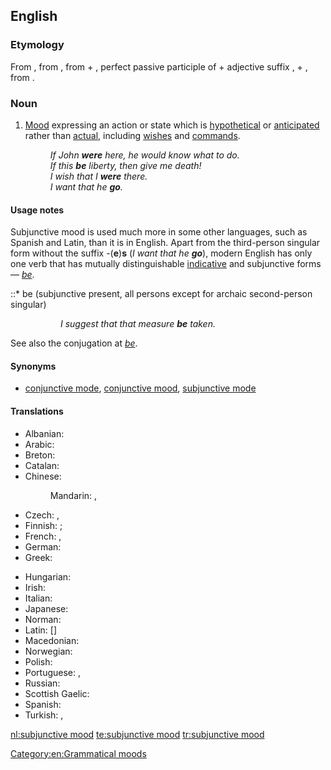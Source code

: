 ==English==
{{wikipedia}}

===Etymology===
From {{term|subjunctive}}, from {{etyl|la|en}} {{term|subjunctivus|lang=la}}, from {{term|sub-||under}} + {{term|junctus||joined}}, perfect passive participle of {{term|jungere||to join}} + adjective suffix {{term|-ivus}},
+ {{term|mood}}, from {{etyl|la|en}} {{term|modus|lang=la}}.

===Noun===
{{en-noun|head=[[subjunctive]] [[mood]]}}

# {{context|grammar|lang=en}} [[mood#Etymology_2|Mood]] expressing an action or state which is [[hypothetical]] or [[anticipated]] rather than [[actual]], including [[wish]]es and [[command]]s.
#: ''If John '''were''' here, he would know what to do.''
#: ''If this '''be''' liberty, then give me death!''
#: ''I wish that I '''were''' there.''
#: ''I want that he '''go'''.''

====Usage notes====
Subjunctive mood is used much more in some other languages, such as Spanish and Latin, than it is in English. Apart from the third-person singular form without the suffix -('''e''')'''s''' (''I want that he '''go'''''), modern English has only one verb that has mutually distinguishable [[indicative mood|indicative]] and subjunctive forms &mdash; ''[[be]]''.
::* be (subjunctive present, all persons except for archaic second-person singular)
::: ''I suggest that that measure '''be''' taken.''
::* [[beest]] (archaic second-person singular, subjunctive present)
::: ''Stephano!—If thou '''beest''' Stephano, touch me, and speak to me; for I am Trinculo:—be not afeared—thy good friend Trinculo.'' -- {{RQ:Shakespeare Tempest}}
::* [[wert]] (archaic second-person singular, subjunctive past)
::: ''If thou '''wert''' pure and upright; surely now he would awake for thee, ...'' -- '''1611''', ''The Bible, Job 8:6'' (King James (Authorised) Version)
::: ''I know thy works, that thou art neither cold nor hot: I would thou '''wert''' cold or hot.'' -- '''1611''', ''The Bible, Revelation 3:15'' (King James (Authorised) Version)
::* [[were]] (first- and third-person singular, subjunctive past)
::: ''If John '''were''' here, he would know what to do.''

See also the conjugation at ''[[be#Conjugation|be]]''.

====Synonyms====
* [[conjunctive mode]], [[conjunctive mood]], [[subjunctive mode]]

====Translations====
{{trans-top|subjunctive mood}}
* Albanian: {{t|sq|mënyra lidhore|f}}
* Arabic: {{t|ar|مَنْصُوب|m}}
* Breton: {{t+|br|doare-sujañ|m}}
* Catalan: {{t|ca|mode subjuntiu|m}}
* Chinese:
*: Mandarin: {{t|cmn|虛擬語氣|sc=Hani}}, {{t|cmn|虚拟语气|tr=xūnǐ yǔqì|sc=Hani}}
* Czech: {{t|cs|konjunktiv|m}}, {{t|cs|subjunktiv|m}}
* Finnish: {{t+|fi|subjunktiivi}} {{qualifier|applied for English and descendants of Latin}}; {{t+|fi|konjunktiivi}} {{qualifier|applied for Latin and German}}
* French: {{t+|fr|subjonctif|m}}, {{t+|fr|conjonctif|m}}
* German: {{t+|de|Konjunktiv|n}}
* Greek: {{t+|el|υποτακτική|f}}
{{trans-mid}}
* Hungarian: {{t+|hu|kötőmód}}
* Irish: {{t|ga|modh foshuiteach|m}}
* Italian: {{t+|it|congiuntivo|m}}
* Japanese: {{t|ja|仮定法|tr=かていほう, katei-hō}}
* Norman: {{t|nrf|subjonctif|m}}
* Latin: [{{t|la|modus}}] {{t|la|conjunctivus}}
* Macedonian: {{t|mk|погодбен начин|m|tr=pógodben náčin}}
* Norwegian: {{t|no|konjunktiv|m}}
* Polish: {{t+|pl|tryb łączący|m}}
* Portuguese: {{t+|pt|modo conjuntivo|m}} {{qualifier|Portugal}}, {{t+|pt|modo subjuntivo|m}} {{qualifier|Brazil}}
* Russian: {{t+|ru|сослага́тельное наклоне́ние|n}}
* Scottish Gaelic: {{t|gd|modh fo-leantach|m}}
* Spanish: {{t+|es|modo subjuntivo|m}}
* Turkish: {{t+|tr|istek kipi}}, {{t+|tr|dilek kipi}}
{{trans-bottom}}

[[Category:en:Grammatical moods]]

[[nl:subjunctive mood]]
[[te:subjunctive mood]]
[[tr:subjunctive mood]]